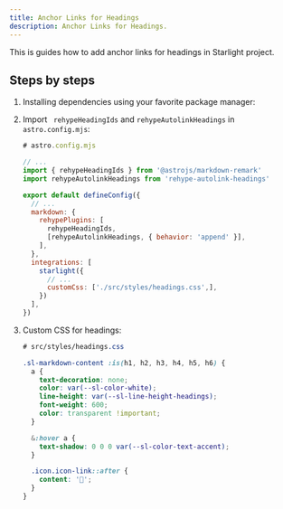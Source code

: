 ```yaml
---
title: Anchor Links for Headings
description: Anchor Links for Headings.
---
```



This is guides how to add anchor links for headings in Starlight project.

## Steps by steps

<Steps>

1.  Installing dependencies using your favorite package manager:

    <PackageManagerCommand command="add rehype-autolink-headings @astrojs/markdown-remark" />

2.  Import ` rehypeHeadingIds` and `rehypeAutolinkHeadings` in `astro.config.mjs`:

    ```js ins={4-5, 18}
    # astro.config.mjs

    // ...
    import { rehypeHeadingIds } from '@astrojs/markdown-remark'
    import rehypeAutolinkHeadings from 'rehype-autolink-headings'

    export default defineConfig({
      // ...
      markdown: {
        rehypePlugins: [
          rehypeHeadingIds,
          [rehypeAutolinkHeadings, { behavior: 'append' }],
        ],
      },
      integrations: [
        starlight({
          // ...
          customCss: ['./src/styles/headings.css',],
        })
      ],
    })
    ```
3.  Custom CSS for headings:
    ```css
    # src/styles/headings.css

    .sl-markdown-content :is(h1, h2, h3, h4, h5, h6) {
      a {
        text-decoration: none;
        color: var(--sl-color-white);
        line-height: var(--sl-line-height-headings);
        font-weight: 600;
        color: transparent !important;
      }

      &:hover a {
        text-shadow: 0 0 0 var(--sl-color-text-accent);
      }

      .icon.icon-link::after {
        content: '🔗';
      }
    }
    ```
</Steps>
